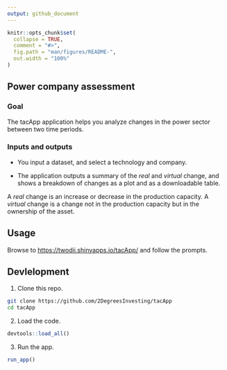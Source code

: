 ```yaml
---
output: github_document
---
```


<!-- README.md is generated from README.Rmd. Please edit that file -->

```r
knitr::opts_chunk$set(
  collapse = TRUE,
  comment = "#>",
  fig.path = "man/figures/README-",
  out.width = "100%"
)
```

## Power company assessment

<!-- badges: start -->
<!-- badges: end -->


### Goal

The tacApp application helps you analyze changes in the power sector
between two time periods.

### Inputs and outputs

* You input a dataset, and select a technology and company.

* The application outputs a summary of the _real_ and _virtual_ change, and
shows a breakdown of changes as a plot and as a downloadable table.

A _real_ change is an increase or decrease in the production capacity. A
_virtual_ change is a change not in the production capacity but in the ownership
of the asset.

## Usage

Browse to <https://twodii.shinyapps.io/tacApp/> and follow the prompts.

## Devlelopment

1. Clone this repo.

```bash
git clone https://github.com/2DegreesInvesting/tacApp
cd tacApp
```

2. Load the code.

```r
devtools::load_all()
```

3. Run the app.

```r
run_app()
```
